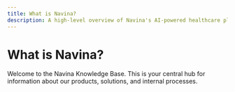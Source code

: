 ```yaml
---
title: What is Navina?
description: A high-level overview of Navina's AI-powered healthcare platform.
---
```


# What is Navina?

Welcome to the Navina Knowledge Base. This is your central hub for information about our products, solutions, and internal processes. 